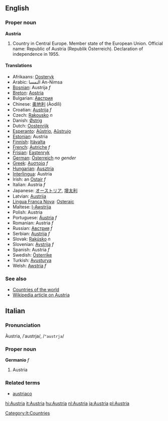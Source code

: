 ==English==

===Proper noun===
'''Austria'''

# Country in Central Europe. Member state of the European Union. Official name: Republic of Austria (Republik Österreich). Declaration of independence in 1955.

====Translations====
*Afrikaans: [[Oosteryk]]
*Arabic: النمسا An-Nimsa
*[[Bosnian]]: Austrija ''f''
*[[Breton]]: [[Aostria]]
*Bulgarian: [[Австрия]]
*Chinese: [[奥地利]] (Àodìlì)
*Croatian: [[Austrija]] ''f''
*Czech: [[Rakousko]] ''n''
*Danish: [[Østrig]]
*Dutch: [[Oostenrijk]]
*[[Esperanto]]: [[Aŭstrio]], [[Aŭstrujo]]
*[[Estonian]]: Austria
*[[Finnish]]: [[Itävalta]]
*[[French]]: [[Autriche]] ''f''
*[[Frisian]]: [[Eastenryk]]
*[[German]]: [[Österreich]] ''no gender''
*[[Greek]]: [[Αυστρία]] ''f''
*[[Hungarian]]: [[Ausztria]]
*[[Interlingua]]: Austria
*Irish: an [[Ostair]] ''f''
*Italian: Austria ''f''
*Japanese: [[オーストリア]], [[墺太利]]
*Latvian: [[Austrija]]
*[[Lingua Franca Nova]]: [[Osteraic]]
*Maltese: [[l-Awstrija]]
*Polish: Austria
*Portuguese: [[Áustria]] ''f''
*Romanian: Austria ''f''
*Russian: [[Австрия]] ''f''
*Serbian: [[Austrija]] ''f''
*Slovak: [[Rakúsko]] ''n''
*Slovenian: [[Avstrija]] ''f''
*Spanish: Austria ''f''
*Swedish: [[Österrike]]
*Turkish: [[Avusturya]]
*Welsh: [[Awstria]] ''f''

===See also===
*[[Countries of the world]]
*[[w:Austria|Wikipedia article on Austria]]

==Italian==
===Pronunciation===
Àustria, /ˈaustrja/, /<tt>"austrja</tt>/
===Proper noun===
'''Germanio''' ''f''

# Austria
===Related terms===
*[[austriaco]]
[[Category:It:Countries]]
[[hi:Austria]]
[[it:Austria]]
[[hu:Austria]]
[[nl:Austria]]
[[ja:Austria]]
[[pl:Austria]]